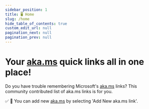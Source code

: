 ```yaml
---
sidebar_position: 1
title: 🖥 Home
slug: /home
hide_table_of_contents: true
custom_edit_url: null
pagination_next: null
pagination_prev: null
---
```

<head>
  <link rel="search" type="application/opensearchdescription+xml" title="[aka.cmd.ms] Search" href="/opensearch.xml" />
</head>


# Your [aka.ms](https://aka.cmd.ms) quick links all in one place!

Do you have trouble remembering Microsoft's [aka.ms](https://aka.cmd.ms) links? This community contributed list of aka.ms links is for you.

✅ 🙏 You can add new [aka.ms](https://aka.cmd.ms) by selecting 'Add New aka.ms link'.

<CommandsTable
  columns={columns}
  data={commands}
/>

